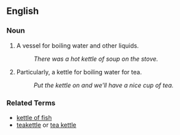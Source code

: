 ==English==

===Noun===
# A vessel for boiling water and other liquids.
#: ''There was a hot kettle of soup on the stove.''
# Particularly, a kettle for boiling water for tea.
#: ''Put the kettle on and we'll have a nice cup of tea.''

===Related Terms===
*[[kettle of fish]]
*[[teakettle]] or [[tea kettle]]